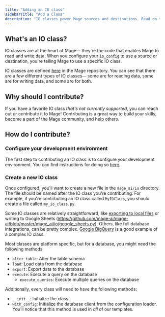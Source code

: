 ```yaml
---
title: "Adding an IO class"
sidebarTitle: "Add a Class"
description: "IO classes power Mage sources and destinations. Read on to learn how you can contribute an IO class to Mage."
---
```


## What's an IO class?

IO classes are at the heart of Mage— they're the code that enables Mage to read and write data. When you configure your [`io_config`](https://docs.mage.ai/development/io_config) to use a source or destination, you're telling Mage to use a specific IO class.

IO classes are defined [here](https://github.com/mage-ai/mage-ai/tree/master/mage_ai/io) in the Mage repository. You can see that there are a few different types of IO classes— some are for reading data, some are for writing data, and some are for both.

## Why should I contribute?

If you have a favorite IO class _that's not currently supported_, you can reach out _or_ contribute it to Mage! Contributing is a great way to build your skills, become a part of the Mage community, and help others.

## How do I contribute?

### Configure your development environment

The first step to contributing an IO class is to configure your development environment. You can find instructions for doing so [here](https://docs.mage.ai/contributing/development-environment).

### Create a new IO class

Once configured, you'll want to create a new file in the `mage_ai/io` directory. The file should be named after the IO class you're contributing. For example, if you're contributing an IO class called `MyIOClass`, you should create a file called `my_io_class.py`.

Some IO classes are relatively straightforward, like [exporting to local files](https://github.com/mage-ai/mage-ai/blob/master/mage_ai/io/file.py) or writing to Google Sheets (https://github.com/mage-ai/mage-ai/blob/master/mage_ai/io/google_sheets.py). Others, like full database integrations, can be pretty complex. [Google BigQuery](https://github.com/mage-ai/mage-ai/blob/master/mage_ai/io/bigquery.py) is a good example of a complex IO class.

Most classes are platform specific, but for a database, you might need the following methods:

- `alter_table`: Alter the table schema
- `load`: Load data from the database
- `export`: Export data to the database
- `execute`: Execute a query on the database
  - `execute_queries`: Execute multiple queries on the database

Additionally, every class will need to have the following methods:

- `__init__`: Initialize the class
- `with_config`: Initialize the database client from the configuration loader. You'll notice that this method is used in _all_ of our templates. 



